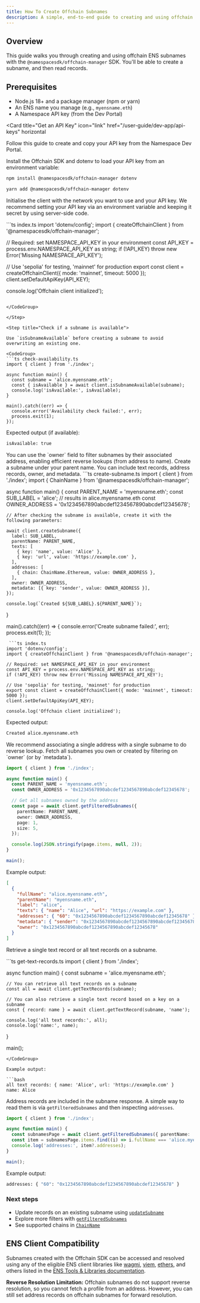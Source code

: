 ```yaml
---
title: How To Create Offchain Subnames
description: A simple, end-to-end guide to creating and using offchain ENS subnames with the @namespacesdk/offchain-manager SDK
---
```


## Overview

This guide walks you through creating and using offchain ENS subnames with the `@namespacesdk/offchain-manager` SDK. You'll be able to create a subname, and then read records.

## Prerequisites

- Node.js 18+ and a package manager (npm or yarn)
- An ENS name you manage (e.g., `myensname.eth`)
- A Namespace API key (from the Dev Portal)

<Card
  title="Get an API Key"
  icon="link"
  href="/user-guide/dev-app/api-keys"
  horizontal
>
  Follow this guide to create and copy your API key from the Namespace Dev Portal.
</Card>

<Steps>
  <Step title="Install and initialize the SDK">

Install the Offchain SDK and dotenv to load your API key from an environment variable:

<Tabs>
  <Tab title="npm">

```bash
npm install @namespacesdk/offchain-manager dotenv
```

  </Tab>
  <Tab title="yarn">

```bash
yarn add @namespacesdk/offchain-manager dotenv
```

  </Tab>
</Tabs>

Initialise the client with the network you want to use and your API key. We recommend setting your API key via an environment variable and keeping it secret by using server-side code. 

<CodeGroup>
  ```ts index.ts
  import 'dotenv/config';
  import { createOffchainClient } from '@namespacesdk/offchain-manager';

  // Required: set NAMESPACE_API_KEY in your environment
  const API_KEY = process.env.NAMESPACE_API_KEY as string;
  if (!API_KEY) throw new Error('Missing NAMESPACE_API_KEY');

  // Use 'sepolia' for testing, 'mainnet' for production
  export const client = createOffchainClient({ mode: 'mainnet', timeout: 5000 });
  client.setDefaultApiKey(API_KEY);

  console.log('Offchain client initialized');
  ```

</CodeGroup>

  </Step>

  <Step title="Check if a subname is available">

Use `isSubnameAvailable` before creating a subname to avoid overwriting an existing one.

<CodeGroup>
  ```ts check-availability.ts
  import { client } from './index';

  async function main() {
    const subname = 'alice.myensname.eth';
    const { isAvailable } = await client.isSubnameAvailable(subname);
    console.log('isAvailable:', isAvailable);
  }

  main().catch((err) => {
    console.error('Availability check failed:', err);
    process.exit(1);
  });
  ```
</CodeGroup>

Expected output (if available):

```bash
isAvailable: true
```

  </Step>

  <Step title="Create the subname with optional records">
<Tip>
You can use the `owner` field to filter subnames by their associated address, enabling efficient reverse lookups (from address to name).
</Tip>  
Create a subname under your parent name. You can include text records, address records, owner, and metadata.

<CodeGroup>
  ```ts create-subname.ts
  import { client } from './index';
  import { ChainName } from '@namespacesdk/offchain-manager';

  async function main() {
    const PARENT_NAME = 'myensname.eth';
    const SUB_LABEL = 'alice'; // results in alice.myensname.eth
    const OWNER_ADDRESS = '0x1234567890abcdef1234567890abcdef12345678';

    // After checking the subname is available, create it with the following parameters:

    await client.createSubname({
      label: SUB_LABEL,
      parentName: PARENT_NAME,
      texts: [
        { key: 'name', value: 'Alice' },
        { key: 'url', value: 'https://example.com' },
      ],
      addresses: [
        { chain: ChainName.Ethereum, value: OWNER_ADDRESS },
      ],
      owner: OWNER_ADDRESS,
      metadata: [{ key: 'sender', value: OWNER_ADDRESS }],
    });

    console.log(`Created ${SUB_LABEL}.${PARENT_NAME}`);
  }

  main().catch((err) => {
    console.error('Create subname failed:', err);
    process.exit(1);
  });
  ```
   ```ts index.ts
  import 'dotenv/config';
  import { createOffchainClient } from '@namespacesdk/offchain-manager';

  // Required: set NAMESPACE_API_KEY in your environment
  const API_KEY = process.env.NAMESPACE_API_KEY as string;
  if (!API_KEY) throw new Error('Missing NAMESPACE_API_KEY');

  // Use 'sepolia' for testing, 'mainnet' for production
  export const client = createOffchainClient({ mode: 'mainnet', timeout: 5000 });
  client.setDefaultApiKey(API_KEY);

  console.log('Offchain client initialized');
  ```

</CodeGroup>

Expected output:

```bash
Created alice.myensname.eth
```

  </Step>

  <Step title="Filter subnames by owner">

<Tip>
We recommend associating a single address with a single subname to do reverse lookup.
</Tip>  
Fetch all subnames you own or created by filtering on `owner` (or by `metadata`).

```ts
import { client } from './index';

async function main() {
  const PARENT_NAME = 'myensname.eth';
  const OWNER_ADDRESS = '0x1234567890abcdef1234567890abcdef12345678';

  // Get all subnames owned by the address
  const page = await client.getFilteredSubnames({
    parentName: PARENT_NAME,
    owner: OWNER_ADDRESS,
    page: 1,
    size: 5,
  });

  console.log(JSON.stringify(page.items, null, 2));
}

main();
```

Example output:

```json
[
  {
    "fullName": "alice.myensname.eth",
    "parentName": "myensname.eth",
    "label": "alice",
    "texts": { "name": "Alice", "url": "https://example.com" },
    "addresses": { "60": "0x1234567890abcdef1234567890abcdef12345678" },
    "metadata": { "sender": "0x1234567890abcdef1234567890abcdef12345678" },
    "owner": "0x1234567890abcdef1234567890abcdef12345678"
  }
]
```


  </Step>

  <Step title="Look up text records">

Retrieve a single text record or all text records on a subname.

<CodeGroup>
  ```ts get-text-records.ts
  import { client } from './index';

  async function main() {
    const subname = 'alice.myensname.eth';

    // You can retrieve all text records on a subname
    const all = await client.getTextRecords(subname);

    // You can also retrieve a single text record based on a key on a subname
    const { record: name } = await client.getTextRecord(subname, 'name');

    console.log('all text records:', all);
    console.log('name:', name);
  }

  main();
  ```
</CodeGroup>

Example output:

```bash
all text records: { name: 'Alice', url: 'https://example.com' }
name: Alice
```

  </Step>

  <Step title="Look up address records">

Address records are included in the subname response. A simple way to read them is via `getFilteredSubnames` and then inspecting `addresses`.

```ts
import { client } from './index';

async function main() {
  const subnamesPage = await client.getFilteredSubnames({ parentName: 'myensname.eth', labelSearch: 'alice' });
  const item = subnamesPage.items.find((i) => i.fullName === 'alice.myensname.eth');
  console.log('addresses:', item?.addresses);
}

main();
```

Example output:

```bash
addresses: { "60": "0x1234567890abcdef1234567890abcdef12345678" }
```

  </Step>
</Steps>

### Next steps

- Update records on an existing subname using [`updateSubname`](/developer-guide/sdks/offchain-sdk/create-update-subname)
- Explore more filters with [`getFilteredSubnames`](/developer-guide/sdks/offchain-sdk/get-filtered-subnames)
- See supported chains in [`ChainName`](/developer-guide/sdks/offchain-sdk/chainname)

## ENS Client Compatibility

Subnames created with the Offchain SDK can be accessed and resolved using any of the eligible ENS client libraries like [wagmi](https://wagmi.sh/), [viem](https://viem.sh//), [ethers](https://docs.ethers.org/v6/), and others listed in the [ENS Tools & Libraries documentation](https://docs.ens.domains/web/libraries/#libraries/).

<Note>
  <strong>Reverse Resolution Limitation:</strong> Offchain subnames do not support reverse resolution, so you cannot fetch a profile from an address. However, you can still set address records on offchain subnames for forward resolution.
</Note>